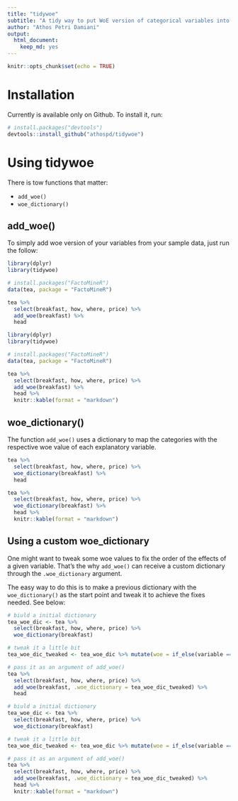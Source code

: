 ```yaml
---
title: "tidywoe"
subtitle: "A tidy way to put WoE version of categorical variables into data.frame."
author: "Athos Petri Damiani"
output: 
  html_document: 
    keep_md: yes
---
```


```r
knitr::opts_chunk$set(echo = TRUE)
```

# Installation

Currently is available only on Github. To install it, run:

```r
# install.packages("devtools")
devtools::install_github("athospd/tidywoe")
```

# Using tidywoe 

There is tow functions that matter:

- `add_woe()`
- `woe_dictionary()`

## add_woe()

To simply add woe version of your variables from your sample data, just run the follow:

```r
library(dplyr)
library(tidywoe)

# install.packages("FactoMineR")
data(tea, package = "FactoMineR")

tea %>%
  select(breakfast, how, where, price) %>% 
  add_woe(breakfast) %>%
  head
```


```r
library(dplyr)
library(tidywoe)

# install.packages("FactoMineR")
data(tea, package = "FactoMineR")

tea %>%
  select(breakfast, how, where, price) %>% 
  add_woe(breakfast) %>%
  head %>%
  knitr::kable(format = "markdown")
```

## woe_dictionary()

The function `add_woe()` uses a dictionary to map the categories with the respective woe value of each explanatory variable.

```r
tea %>%
  select(breakfast, how, where, price) %>% 
  woe_dictionary(breakfast) %>%
  head
```


```r
tea %>%
  select(breakfast, how, where, price) %>% 
  woe_dictionary(breakfast) %>%
  head %>%
  knitr::kable(format = "markdown")
```

## Using a custom woe_dictionary

One might want to tweak some woe values to fix the order of the effects of a given variable. That's the why `add_woe()` can receive a custom dictionary through the `.woe_dictionary` argument.

The easy way to do this is to make a previous dictionary with the `woe_dictionary()` as the start point and tweak it to achieve the fixes needed. See below:

```r
# biuld a initial dictionary
tea_woe_dic <- tea %>%
  select(breakfast, how, where, price) %>% 
  woe_dictionary(breakfast)

# tweak it a little bit
tea_woe_dic_tweaked <- tea_woe_dic %>% mutate(woe = if_else(variable == "price" & explanatory == "p_unknown", 0, woe))

# pass it as an argument of add_woe()
tea %>%
  select(breakfast, how, where, price) %>% 
  add_woe(breakfast, .woe_dictionary = tea_woe_dic_tweaked) %>%
  head
```


```r
# biuld a initial dictionary
tea_woe_dic <- tea %>%
  select(breakfast, how, where, price) %>% 
  woe_dictionary(breakfast)

# tweak it a little bit
tea_woe_dic_tweaked <- tea_woe_dic %>% mutate(woe = if_else(variable == "price" & explanatory == "p_unknown", 0, woe))

# pass it as an argument of add_woe()
tea %>%
  select(breakfast, how, where, price) %>% 
  add_woe(breakfast, .woe_dictionary = tea_woe_dic_tweaked) %>%
  head %>%
  knitr::kable(format = "markdown")
```

